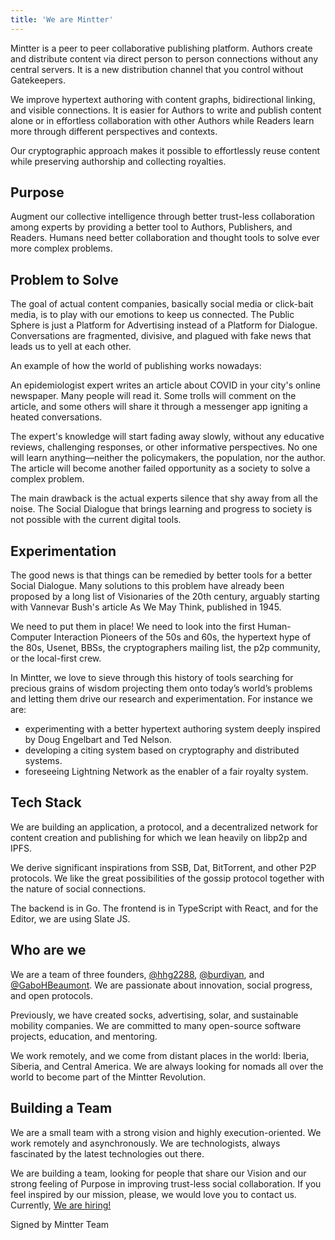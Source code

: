 ```yaml
---
title: 'We are Mintter'
---
```

Mintter is a peer to peer collaborative publishing platform. Authors create and distribute content via direct person to person connections without any central servers. It is a new distribution channel that you control without Gatekeepers.

We improve hypertext authoring with content graphs, bidirectional linking, and visible connections. It is easier for Authors to write and publish content alone or in effortless collaboration with other Authors while Readers learn more through different perspectives and contexts.

Our cryptographic approach makes it possible to effortlessly reuse content while preserving authorship and collecting royalties.

## Purpose

Augment our collective intelligence through better trust-less collaboration among experts by providing a better tool to Authors, Publishers, and Readers. Humans need better collaboration and thought tools to solve ever more complex problems.

## Problem to Solve

The goal of actual content companies, basically social media or click-bait media, is to play with our emotions to keep us connected. The Public Sphere is just a Platform for Advertising instead of a Platform for Dialogue. Conversations are fragmented, divisive, and plagued with fake news that leads us to yell at each other.

An example of how the world of publishing works nowadays:

An epidemiologist expert writes an article about COVID in your city's online newspaper. Many people will read it. Some trolls will comment on the article, and some others will share it through a messenger app igniting a heated conversations.

The expert's knowledge will start fading away slowly, without any educative reviews, challenging responses, or other informative perspectives. No one will learn anything—neither the policymakers, the population, nor the author. The article will become another failed opportunity as a society to solve a complex problem.

The main drawback is the actual experts silence that shy away from all the noise. The Social Dialogue that brings learning and progress to society is not possible with the current digital tools.

## Experimentation

The good news is that things can be remedied by better tools for a better Social Dialogue. Many solutions to this problem have already been proposed by a long list of Visionaries of the 20th century, arguably starting with Vannevar Bush's article As We May Think, published in 1945.

We need to put them in place! We need to look into the first Human-Computer Interaction Pioneers of the 50s and 60s, the hypertext hype of the 80s, Usenet, BBSs, the cryptographers mailing list, the p2p community, or the local-first crew.

In Mintter, we love to sieve through this history of tools searching for precious grains of wisdom projecting them onto today’s world’s problems and letting them drive our research and experimentation. For instance we are:

- experimenting with a better hypertext authoring system deeply inspired by Doug Engelbart and Ted Nelson.
- developing a citing system based on cryptography and distributed systems.
- foreseeing Lightning Network as the enabler of a fair royalty system.

## Tech Stack

We are building an application, a protocol, and a decentralized network for content creation and publishing for which we lean heavily on libp2p and IPFS.

We derive significant inspirations from SSB, Dat, BitTorrent, and other P2P protocols. We like the great possibilities of the gossip protocol together with the nature of social connections.

The backend is in Go. The frontend is in TypeScript with React, and for the Editor, we are using Slate JS.

## Who are we
We are a team of three founders, [@hhg2288](https://twitter.com/hhg2288), [@burdiyan](), and [@GaboHBeaumont](https://twitter.com/GaboHBeaumont). We are passionate about innovation, social progress, and open protocols.

Previously, we have created socks, advertising, solar, and sustainable mobility companies. We are committed to many open-source software projects, education, and mentoring.

We work remotely, and we come from distant places in the world: Iberia, Siberia, and Central America. We are always looking for nomads all over the world to become part of the Mintter Revolution. 

## Building a Team
We are a small team with a strong vision and highly execution-oriented. We work remotely and asynchronously. We are technologists, always fascinated by the latest technologies out there.

We are building a team, looking for people that share our Vision and our strong feeling of Purpose in improving trust-less social collaboration. If you feel inspired by our mission, please, we would love you to contact us. Currently, [We are hiring!](/hiring) 

Signed by Mintter Team